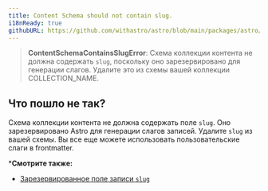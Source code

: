```yaml
---
title: Content Schema should not contain slug.
i18nReady: true
githubURL: https://github.com/withastro/astro/blob/main/packages/astro/src/core/errors/errors-data.ts
---
```


> **ContentSchemaContainsSlugError**: Схема коллекции контента не должна содержать `slug`, поскольку оно зарезервировано для генерации слагов. Удалите это из схемы вашей коллекции COLLECTION_NAME.

## Что пошло не так?

Схема коллекции контента не должна содержать поле `slug`. Оно зарезервировано Astro для генерации слагов записей. Удалите `slug` из вашей схемы. Вы все еще можете использовать пользовательские слаги в frontmatter.

***Смотрите также:**

-  [Зарезервированное поле записи `slug`](/ru/guides/content-collections/#defining-custom-slugs)